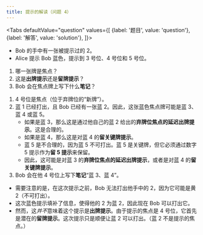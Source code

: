 ```yaml
---
title: 提示的解读（问题 4）
---
```



<BeginnersGuideProgress id="clue-interpretation-question-4" />

<Tabs
  defaultValue="question"
  values={[
    {label: '题目', value: 'question'},
    {label: '解答', value: 'solution'},
  ]}>
<TabItem value="question">

- Bob 的手中有一张被提示过的 2。
- Alice 提示 Bob 蓝色，提示到 3 号位、4 号位和 5 号位。

1. 哪一张牌是焦点？
1. 这是**出牌提示**还是**留牌提示**？
1. Bob 会在焦点牌上写下什么**笔记**？

</TabItem>
<TabItem value="solution">

1. 4 号位是焦点（位于弃牌位的“新牌”）。
1. 蓝 1 已经打出，且 Bob 已经有一张蓝 2。因此，这张蓝色焦点牌可能是蓝 3、蓝 4 或蓝 5。
   - 如果是蓝 3，那么这是通过他自己的蓝 2 给出的**弃牌位焦点的延迟出牌提示**。这是合理的。
   - 如果是蓝 4，那么这是对蓝 4 的**留关键牌提示**。
   - 蓝 5 是不合理的，因为蓝 5 不可打出。蓝 5 是关键牌，但它必须通过数字 5 提示作为**留 5 提示**来保留。
   - 因此，这可能是对蓝 3 的**弃牌位焦点的延迟出牌提示**，或者是对蓝 4 的**留关键牌提示**。
1. Bob 会在他 4 号位上写下**笔记**“蓝 3、蓝 4”。

- 需要注意的是，在这次提示之前，Bob 无法打出他手中的 2，因为它可能是黄 2（不可打出）。
- 这次蓝色提示填补了信息，使得他的 2 为蓝 2，因此现在 Bob 可以打出它。
- 然而，这<Em>并不</Em>意味着这个提示是**出牌提示**。由于提示的焦点是 4 号位，它首先是潜在的**留牌提示**。这次提示只是顺便让蓝 2 可以打出。（蓝 2 不是提示的焦点。）

</TabItem>
</Tabs>

<ClueInterpretationQuestion4 />
